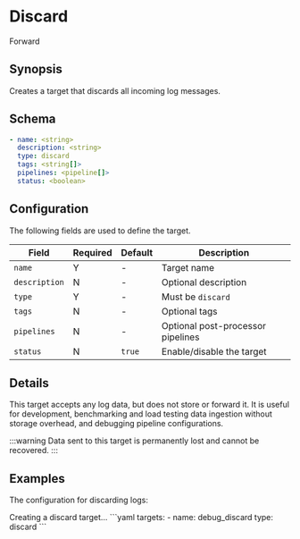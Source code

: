 # Discard

<span className="theme-doc-version-badge badge badge--secondary">Forward</span>

## Synopsis

Creates a target that discards all incoming log messages.

## Schema

```yaml {2,4}
- name: <string>
  description: <string>
  type: discard
  tags: <string[]>
  pipelines: <pipeline[]>
  status: <boolean>
```

## Configuration

The following fields are used to define the target.

|Field|Required|Default|Description|
|---|---|---|---|
|`name`|Y|-|Target name|
|`description`|N|-|Optional description|
|`type`|Y|-|Must be `discard`|
|`tags`|N|-|Optional tags|
|`pipelines`|N|-|Optional post-processor pipelines|
|`status`|N|`true`|Enable/disable the target|

## Details

This target accepts any log data, but does not store or forward it. It is useful for development, benchmarking and load testing data ingestion without storage overhead, and debugging pipeline configurations.

:::warning
Data sent to this target is permanently lost and cannot be recovered.
:::

## Examples

The configuration for discarding logs:

<ExampleGrid>
  <CommentCol>
    Creating a discard target...
  </CommentCol>
  <CodeCol>
    ```yaml
    targets:
      - name: debug_discard
        type: discard
    ```
  </CodeCol>
</ExampleGrid>
